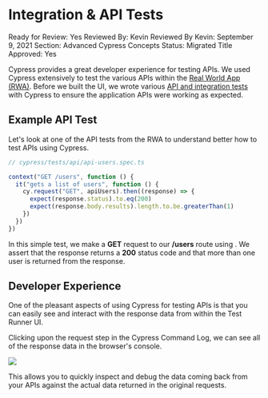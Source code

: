 # Integration & API Tests

Ready for Review: Yes
Reviewed By: Kevin
Reviewed By Kevin: September 9, 2021
Section: Advanced Cypress Concepts
Status: Migrated
Title Approved: Yes

Cypress provides a great developer experience for testing APIs. We used Cypress extensively to test the various APIs within the [Real World App (RWA)](https://github.com/cypress-io/cypress-realworld-app). Before we built the UI, we wrote various [API and integration tests](https://github.com/cypress-io/cypress-realworld-app/tree/develop/cypress/tests/api) with Cypress to ensure the application APIs were working as expected.

## Example API Test

Let's look at one of the API tests from the RWA to understand better how to test APIs using Cypress.

```js
// cypress/tests/api/api-users.spec.ts

context("GET /users", function () {
  it("gets a list of users", function () {
    cy.request("GET", apiUsers).then((response) => {
      expect(response.status).to.eq(200)
      expect(response.body.results).length.to.be.greaterThan(1)
    })
  })
})
```

In this simple test, we make a **GET** request to our **/users** route using <apiLink apiName="request" displayName="cy.request()" />. We assert that the response returns a **200** status code and that more than one user is returned from the response.

## Developer Experience

One of the pleasant aspects of using Cypress for testing APIs is that you can easily see and interact with the response data from within the Test Runner UI.

Clicking upon the request step in the Cypress Command Log, we can see all of the response data in the browser's console.

![](/images/advanced-cypress-concepts/integration-and-api-tests/Screen_Shot_2021-09-01_at_9.20.04_AM.png)

This allows you to quickly inspect and debug the data coming back from your APIs against the actual data returned in the original requests.
